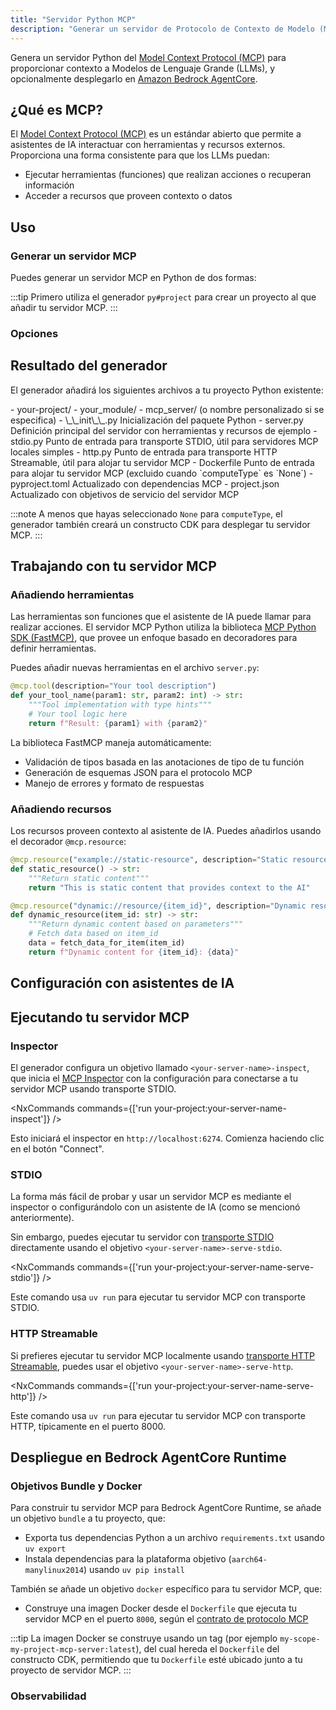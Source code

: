 ```yaml
---
title: "Servidor Python MCP"
description: "Generar un servidor de Protocolo de Contexto de Modelo (MCP) en Python para proporcionar contexto a Modelos de Lenguaje de Gran Escala"
---
```





Genera un servidor Python del [Model Context Protocol (MCP)](https://modelcontextprotocol.io/) para proporcionar contexto a Modelos de Lenguaje Grande (LLMs), y opcionalmente desplegarlo en [Amazon Bedrock AgentCore](https://docs.aws.amazon.com/bedrock-agentcore/latest/devguide/).

## ¿Qué es MCP?

El [Model Context Protocol (MCP)](https://modelcontextprotocol.io/) es un estándar abierto que permite a asistentes de IA interactuar con herramientas y recursos externos. Proporciona una forma consistente para que los LLMs puedan:

- Ejecutar herramientas (funciones) que realizan acciones o recuperan información
- Acceder a recursos que proveen contexto o datos

## Uso

### Generar un servidor MCP

Puedes generar un servidor MCP en Python de dos formas:

<RunGenerator generator="py#mcp-server" />

:::tip
Primero utiliza el generador <Link path="/guides/python-project">`py#project`</Link> para crear un proyecto al que añadir tu servidor MCP.
:::

### Opciones

<GeneratorParameters generator="py#mcp-server" />

## Resultado del generador

El generador añadirá los siguientes archivos a tu proyecto Python existente:

<FileTree>
  - your-project/
    - your_module/
      - mcp_server/ (o nombre personalizado si se especifica)
        - \_\_init\_\_.py Inicialización del paquete Python
        - server.py Definición principal del servidor con herramientas y recursos de ejemplo
        - stdio.py Punto de entrada para transporte STDIO, útil para servidores MCP locales simples
        - http.py Punto de entrada para transporte HTTP Streamable, útil para alojar tu servidor MCP
        - Dockerfile Punto de entrada para alojar tu servidor MCP (excluido cuando `computeType` es `None`)
    - pyproject.toml Actualizado con dependencias MCP
    - project.json Actualizado con objetivos de servicio del servidor MCP
</FileTree>

:::note
A menos que hayas seleccionado `None` para `computeType`, el generador también creará un constructo CDK para desplegar tu servidor MCP.
:::

## Trabajando con tu servidor MCP

### Añadiendo herramientas

Las herramientas son funciones que el asistente de IA puede llamar para realizar acciones. El servidor MCP Python utiliza la biblioteca [MCP Python SDK (FastMCP)](https://github.com/modelcontextprotocol/python-sdk), que provee un enfoque basado en decoradores para definir herramientas.

Puedes añadir nuevas herramientas en el archivo `server.py`:

```python
@mcp.tool(description="Your tool description")
def your_tool_name(param1: str, param2: int) -> str:
    """Tool implementation with type hints"""
    # Your tool logic here
    return f"Result: {param1} with {param2}"
```

La biblioteca FastMCP maneja automáticamente:
- Validación de tipos basada en las anotaciones de tipo de tu función
- Generación de esquemas JSON para el protocolo MCP
- Manejo de errores y formato de respuestas

### Añadiendo recursos

Los recursos proveen contexto al asistente de IA. Puedes añadirlos usando el decorador `@mcp.resource`:

```python
@mcp.resource("example://static-resource", description="Static resource example")
def static_resource() -> str:
    """Return static content"""
    return "This is static content that provides context to the AI"

@mcp.resource("dynamic://resource/{item_id}", description="Dynamic resource example")
def dynamic_resource(item_id: str) -> str:
    """Return dynamic content based on parameters"""
    # Fetch data based on item_id
    data = fetch_data_for_item(item_id)
    return f"Dynamic content for {item_id}: {data}"
```

## Configuración con asistentes de IA

<Snippet name="mcp/configuration-py" parentHeading="Configuración con asistentes de IA" />

## Ejecutando tu servidor MCP

### Inspector

El generador configura un objetivo llamado `<your-server-name>-inspect`, que inicia el [MCP Inspector](https://github.com/modelcontextprotocol/inspector) con la configuración para conectarse a tu servidor MCP usando transporte STDIO.

<NxCommands commands={['run your-project:your-server-name-inspect']} />

Esto iniciará el inspector en `http://localhost:6274`. Comienza haciendo clic en el botón "Connect".

### STDIO

La forma más fácil de probar y usar un servidor MCP es mediante el inspector o configurándolo con un asistente de IA (como se mencionó anteriormente).

Sin embargo, puedes ejecutar tu servidor con [transporte STDIO](https://modelcontextprotocol.io/docs/concepts/transports#standard-input%2Foutput-stdio) directamente usando el objetivo `<your-server-name>-serve-stdio`.

<NxCommands commands={['run your-project:your-server-name-serve-stdio']} />

Este comando usa `uv run` para ejecutar tu servidor MCP con transporte STDIO.

### HTTP Streamable

Si prefieres ejecutar tu servidor MCP localmente usando [transporte HTTP Streamable](https://modelcontextprotocol.io/docs/concepts/transports#streamable-http), puedes usar el objetivo `<your-server-name>-serve-http`.

<NxCommands commands={['run your-project:your-server-name-serve-http']} />

Este comando usa `uv run` para ejecutar tu servidor MCP con transporte HTTP, típicamente en el puerto 8000.

## Despliegue en Bedrock AgentCore Runtime

<Snippet name="mcp/bedrock-deployment" parentHeading="Despliegue en Bedrock AgentCore Runtime" />

### Objetivos Bundle y Docker

Para construir tu servidor MCP para Bedrock AgentCore Runtime, se añade un objetivo `bundle` a tu proyecto, que:

- Exporta tus dependencias Python a un archivo `requirements.txt` usando `uv export`
- Instala dependencias para la plataforma objetivo (`aarch64-manylinux2014`) usando `uv pip install`

También se añade un objetivo `docker` específico para tu servidor MCP, que:

- Construye una imagen Docker desde el `Dockerfile` que ejecuta tu servidor MCP en el puerto `8000`, según el [contrato de protocolo MCP](https://docs.aws.amazon.com/bedrock-agentcore/latest/devguide/runtime-service-contract.html#mcp-protocol-contract)

:::tip
La imagen Docker se construye usando un tag (por ejemplo `my-scope-my-project-mcp-server:latest`), del cual hereda el `Dockerfile` del constructo CDK, permitiendo que tu `Dockerfile` esté ubicado junto a tu proyecto de servidor MCP.
:::

### Observabilidad

<Snippet name="mcp/observability" parentHeading="Observabilidad" />